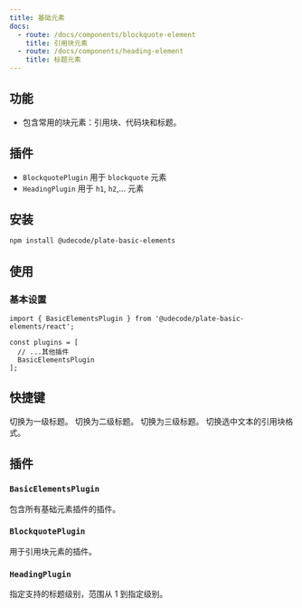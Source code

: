 ```yaml
---
title: 基础元素
docs:
  - route: /docs/components/blockquote-element
    title: 引用块元素
  - route: /docs/components/heading-element
    title: 标题元素
---
```


<ComponentPreview name="basic-elements-demo" />

<PackageInfo>

## 功能

- 包含常用的块元素：引用块、代码块和标题。

</PackageInfo>

## 插件

- `BlockquotePlugin` 用于 `blockquote` 元素
- `HeadingPlugin` 用于 `h1`, `h2`,... 元素

## 安装

```bash
npm install @udecode/plate-basic-elements
```

## 使用

### 基本设置

```tsx
import { BasicElementsPlugin } from '@udecode/plate-basic-elements/react';

const plugins = [
  // ...其他插件
  BasicElementsPlugin
];
```

## 快捷键

<KeyTable>
  <KeyTableItem hotkey="Cmd + Opt + 1">切换为一级标题。</KeyTableItem>
  <KeyTableItem hotkey="Cmd + Opt + 2">切换为二级标题。</KeyTableItem>
  <KeyTableItem hotkey="Cmd + Opt + 3">切换为三级标题。</KeyTableItem>
  <KeyTableItem hotkey="Cmd + Shift + .">
    切换选中文本的引用块格式。
  </KeyTableItem>
</KeyTable>

## 插件

### `BasicElementsPlugin`

包含所有基础元素插件的插件。

### `BlockquotePlugin`

用于引用块元素的插件。

### `HeadingPlugin`

<API name="HeadingPlugin">
<APIOptions>
  <APIItem name="levels" type="number" optional>
    指定支持的标题级别，范围从 1 到指定级别。
  </APIItem>
</APIOptions>
</API>
